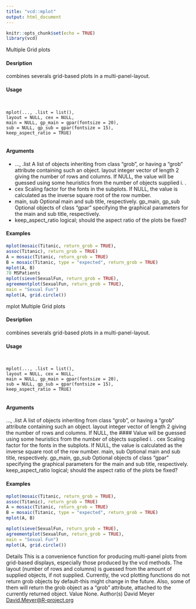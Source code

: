 ```yaml
---
title: "vcd::mplot"
output: html_document
---
```


```r
knitr::opts_chunk$set(echo = TRUE)
library(vcd)
```
 Multiple Grid plots

#### Desription

combines severals grid-based plots in a multi-panel-layout.


#### Usage
<pre><code>

mplot(..., .list = list(),
layout = NULL, cex = NULL,
main = NULL, gp_main = gpar(fontsize = 20),
sub = NULL, gp_sub = gpar(fontsize = 15),
keep_aspect_ratio = TRUE)

</code></pre>
#### Arguments

* ..., .list A list of objects inheriting from class "grob", or having a "grob" attribute containing such an object.
layout integer vector of length 2 giving the number of rows and columns. If NULL, the value will be guessed using some heuristics from the number of objects supplied i. .
* cex Scaling factor for the fonts in the subplots. If NULL, the value is calculated as the inverse square root of the row number.
* main, sub Optional main and sub title, respectively. gp_main, gp_sub
Optional objects of class "gpar" specifying the graphical parameters for the main and sub title, respectively.
* keep_aspect_ratio logical; should the aspect ratio of the plots be fixed?


#### Examples
```r

mplot(mosaic(Titanic, return_grob = TRUE),
assoc(Titanic), return_grob = TRUE)
A = mosaic(Titanic, return_grob = TRUE)
B = mosaic(Titanic, type = "expected", return_grob = TRUE)
mplot(A, B)
78 MSPatients
mplot(sieve(SexualFun, return_grob = TRUE),
agreementplot(SexualFun, return_grob = TRUE),
main = "Sexual Fun")
mplot(A, grid.circle())
```

mplot Multiple Grid plots

#### Desription

combines severals grid-based plots in a multi-panel-layout.

#### Usage
<pre><code>

mplot(..., .list = list(),
layout = NULL, cex = NULL,
main = NULL, gp_main = gpar(fontsize = 20),
sub = NULL, gp_sub = gpar(fontsize = 15),
keep_aspect_ratio = TRUE)

</code></pre>
#### Arguments

..., .list A list of objects inheriting from class "grob", or having a "grob" attribute containing
such an object.
layout integer vector of length 2 giving the number of rows and columns. If NULL,
the 
#### Value 
 will be guessed using some heuristics from the number of objects
supplied i. .
cex Scaling factor for the fonts in the subplots. If NULL, the value is calculated as the
inverse square root of the row number.
main, sub Optional main and sub title, respectively.
gp_main, gp_sub
Optional objects of class "gpar" specifying the graphical parameters for the
main and sub title, respectively.
keep_aspect_ratio
logical; should the aspect ratio of the plots be fixed?

#### Examples
```r

mplot(mosaic(Titanic, return_grob = TRUE),
assoc(Titanic), return_grob = TRUE)
A = mosaic(Titanic, return_grob = TRUE)
B = mosaic(Titanic, type = "expected", return_grob = TRUE)
mplot(A, B)
```

```r
mplot(sieve(SexualFun, return_grob = TRUE),
agreementplot(SexualFun, return_grob = TRUE),
main = "Sexual Fun")
mplot(A, grid.circle())
```


Details
This is a convenience function for producing multi-panel plots from grid-based displays, especially
those produced by the vcd methods. The layout (number of rows and columns) is guessed from the
amount of supplied objects, if not supplied. Currently, the vcd plotting functions do not return grob
objects by default-this might change in the future. Also, some of them will return the grob object
as a "grob" attribute, attached to the currently returned object.
Value
None.
Author(s)
David Meyer <David.Meyer@R-project.org>
